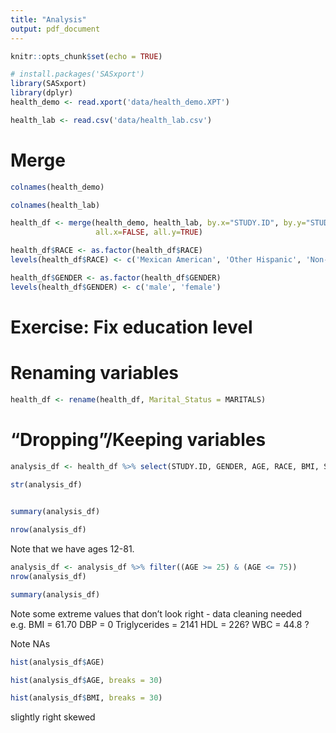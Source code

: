 ```yaml
---
title: "Analysis"
output: pdf_document
---
```


```r
knitr::opts_chunk$set(echo = TRUE)
```

```r
# install.packages('SASxport')
library(SASxport)
library(dplyr)
health_demo <- read.xport('data/health_demo.XPT')

health_lab <- read.csv('data/health_lab.csv')
```
# Merge

```r
colnames(health_demo)
```

```r
colnames(health_lab)
```

```r
health_df <- merge(health_demo, health_lab, by.x="STUDY.ID", by.y="STUDY_ID",
                   all.x=FALSE, all.y=TRUE)
```

```r
health_df$RACE <- as.factor(health_df$RACE)
levels(health_df$RACE) <- c('Mexican American', 'Other Hispanic', 'Non-Hispanic White', 'Non-Hispanic Black', 'Non-Hispanic Asian', 'Other Race - Including Multi-Racial')

health_df$GENDER <- as.factor(health_df$GENDER)
levels(health_df$GENDER) <- c('male', 'female')
```

# Exercise: Fix education level

# Renaming variables

```r
health_df <- rename(health_df, Marital_Status = MARITALS) 
```

# "Dropping"/Keeping variables

```r

analysis_df <- health_df %>% select(STUDY.ID, GENDER, AGE, RACE, BMI, SBP, DBP, Triglycerides, LDL, Tot_chol, HDL, WBC, FastGlucose)

str(analysis_df)
  
```

```r
summary(analysis_df)
```
```r
nrow(analysis_df)
```


Note that we have ages 12-81.

```r
analysis_df <- analysis_df %>% filter((AGE >= 25) & (AGE <= 75))
nrow(analysis_df)
```

```r
summary(analysis_df)
```

 Note some extreme values that don't look right - data cleaning needed
 e.g. BMI = 61.70
 DBP = 0
 Triglycerides = 2141
 HDL = 226?
 WBC = 44.8 ?
 
 Note NAs

```r
hist(analysis_df$AGE)
```

```r
hist(analysis_df$AGE, breaks = 30)
```

```r
hist(analysis_df$BMI, breaks = 30)
```

slightly right skewed

